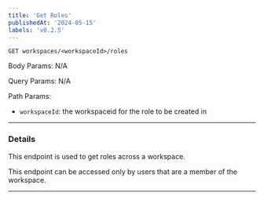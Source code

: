 ```yaml
---
title: 'Get Roles'
publishedAt: '2024-05-15'
labels: 'v0.2.5'
---
```


`GET workspaces/<workspaceId>/roles`

Body Params: N/A

Query Params: N/A

Path Params:

- `workspaceId`: the workspaceid for the role to be created in

---

### Details

This endpoint is used to get roles across a workspace.

This endpoint can be accessed only by users that are a member of the workspace.

---
